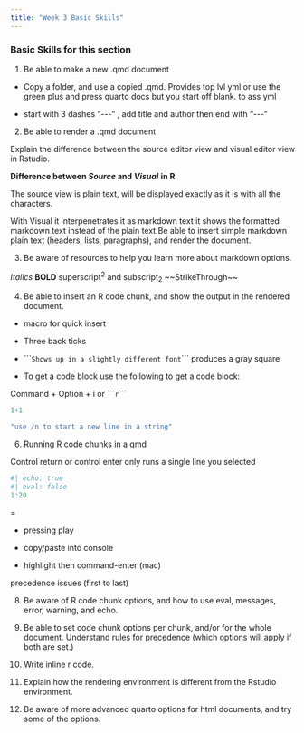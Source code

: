 ```yaml
---
title: "Week 3 Basic Skills"
---
```


### **Basic Skills for this section**

1.  Be able to make a new .qmd document

-   Copy a folder, and use a copied .qmd. Provides top lvl yml or use the green plus and press quarto docs but you start off blank. to ass yml

-   start with 3 dashes "\-\--" , add title and author then end with "\-\--"

2.  Be able to render a .qmd document

Explain the difference between the source editor view and visual editor view in Rstudio.

**Difference between *Source* and *Visual*** **in R**

The source view is plain text, will be displayed exactly as it is with all the characters.

With Visual it interpenetrates it as markdown text it shows the formatted markdown text instead of the plain text.Be able to insert simple markdown plain text (headers, lists, paragraphs), and render the document.

3.  Be aware of resources to help you learn more about markdown options.

*Italics* **BOLD** superscript^2^ and subscript~2~ \~\~StrikeThrough\~\~

4.  Be able to insert an R code chunk, and show the output in the rendered document.

-   macro for quick insert

-   Three back ticks

-   \`\`\``Shows up in a slightly different font`\`\`\` produces a gray square

-   To get a code block use the following to get a code block:

Command + Option + i or \`\`\``r`\`\`\`

```r

1+1

"use /n to start a new line in a string"
```

6.  Running R code chunks in a qmd

Control return or control enter only runs a single line you selected

```r
#| echo: true
#| eval: false
1:20


```

=<!-- -->

-   pressing play

-   copy/paste into console

-   highlight then command-enter (mac)

precedence issues (first to last)

8.  Be aware of R code chunk options, and how to use eval, messages, error, warning, and echo.

9.  Be able to set code chunk options per chunk, and/or for the whole document. Understand rules for precedence (which options will apply if both are set.)

10.   Write inline r code.

11.   Explain how the rendering environment is different from the Rstudio environment.

12.   Be aware of more advanced quarto options for html documents, and try some of the options.
